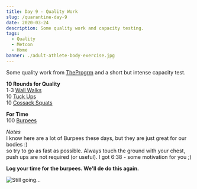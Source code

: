 ```yaml
---
title: Day 9 - Quality Work
slug: /quarantine-day-9
date: 2020-03-24
description: Some quality work and capacity testing.
tags:
  - Quality
  - Metcon
  - Home
banner: ./adult-athlete-body-exercise.jpg
---
```


Some quality work from [TheProgrm](https://theprogrm.com/) and a short but intense capacity test.

**10 Rounds for Quality**<br/>
1-3 [Wall Walks](https://www.youtube.com/watch?v=2TnX8j29tRY)<br/>
10 [Tuck Ups](https://www.youtube.com/watch?v=obVuc0wZoss)<br/>
10 [Cossack Squats](https://www.youtube.com/watch?v=YvxmS5BIPi8)<br/>

**For Time**<br/>
100 [Burpees](https://www.youtube.com/watch?v=auBLPXO8Fww)

*Notes*<br/>
I know here are a lot of Burpees these days, but they are just great for our bodies :)<br/>
so try to go as fast as possible. Always touch the ground with your chest, push ups are not required (or useful).
I got 6:38 - some motivation for you ;)<br/>

**Log your time for the burpees. We'll de do this again.**

![Still going...](./adult-athlete-body-exercise.jpg)
